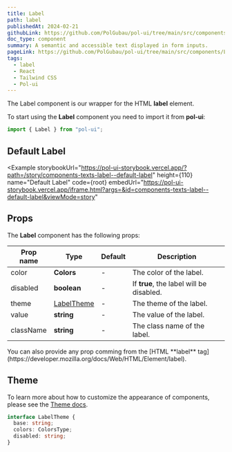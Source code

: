```yaml
---
title: Label
path: label
publishedAt: 2024-02-21
githubLink: https://github.com/PolGubau/pol-ui/tree/main/src/components/Label
doc_type: component
summary: A semantic and accessible text displayed in form inputs.
pageLink: https://github.com/PolGubau/pol-ui/tree/main/src/components/Label
tags:
  - label
  - React
  - Tailwind CSS
  - Pol-ui
---
```



The Label component is our wrapper for the HTML **label** element.

To start using the **Label** component you need to import it from **pol-ui**:

```jsx
import { Label } from "pol-ui";
```

## Default Label

<Example
  storybookUrl="https://pol-ui-storybook.vercel.app/?path=/story/components-texts-label--default-label"
  height={110}
  name="Default Label"
  code={root}
  embedUrl="https://pol-ui-storybook.vercel.app/iframe.html?args=&id=components-texts-label--default-label&viewMode=story"
>
  <RootCode />
</Example>

## Props

The **Label** component has the following props:

| Prop name | Type                 | Default | Description                              |
| --------- | -------------------- | ------- | ---------------------------------------- |
| color     | **Colors**           | -       | The color of the label.                  |
| disabled  | **boolean**          | -       | If **true**, the label will be disabled. |
| theme     | [LabelTheme](#theme) | -       | The theme of the label.                  |
| value     | **string**           | -       | The value of the label.                  |
| className | **string**           | -       | The class name of the label.             |

<Callout emoji="💡">
  You can also provide any prop comming from the [HTML **label**
  tag](https://developer.mozilla.org/docs/Web/HTML/Element/label).
</Callout>

## Theme

To learn more about how to customize the appearance of components, please see the [Theme docs](/docs/theming).

```ts
interface LabelTheme {
  base: string;
  colors: ColorsType;
  disabled: string;
}
```
